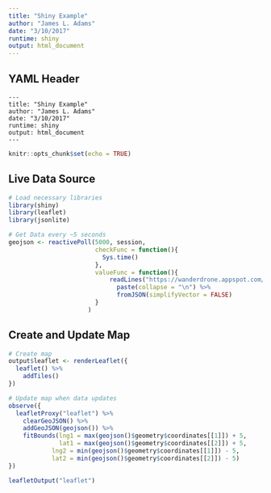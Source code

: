 ```yaml
---
title: "Shiny Example"
author: "James L. Adams"
date: "3/10/2017"
runtime: shiny
output: html_document
---
```


## YAML Header
```
---
title: "Shiny Example"
author: "James L. Adams"
date: "3/10/2017"
runtime: shiny
output: html_document
---
```

```r
knitr::opts_chunk$set(echo = TRUE)
```

## Live Data Source
```r
# Load necessary libraries
library(shiny)
library(leaflet)
library(jsonlite)

# Get Data every ~5 seconds
geojson <- reactivePoll(5000, session,
                        checkFunc = function(){
                          Sys.time()
                        },
                        valueFunc = function(){
                            readLines("https://wanderdrone.appspot.com/", warn = FALSE) %>%
                              paste(collapse = "\n") %>%
                              fromJSON(simplifyVector = FALSE)
                        }
                      )
```

## Create and Update Map
```r

# Create map
output$leaflet <- renderLeaflet({
  leaflet() %>%
    addTiles()
})

# Update map when data updates
observe({
  leafletProxy("leaflet") %>%
    clearGeoJSON() %>%
    addGeoJSON(geojson()) %>%
    fitBounds(lng1 = max(geojson()$geometry$coordinates[[1]]) + 5,
              lat1 = max(geojson()$geometry$coordinates[[2]]) + 5,
            lng2 = min(geojson()$geometry$coordinates[[1]]) - 5,
            lat2 = min(geojson()$geometry$coordinates[[2]]) - 5)
})

leafletOutput("leaflet")

```

\nbsp